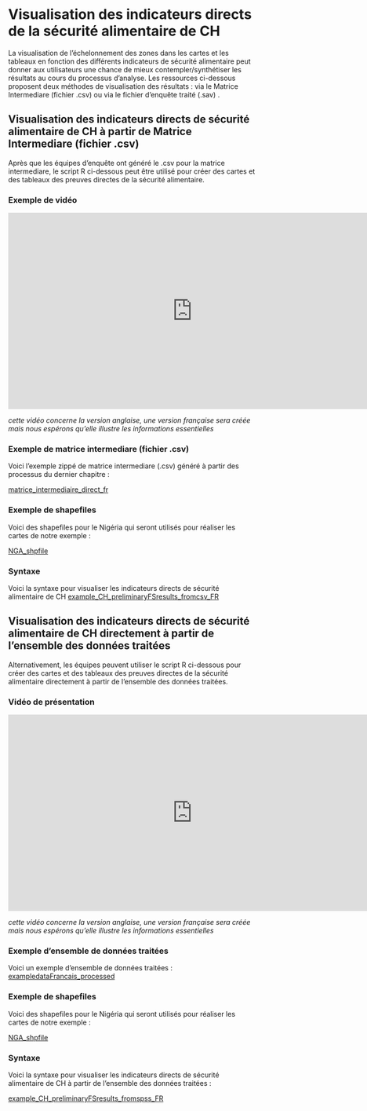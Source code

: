 # Visualisation des indicateurs directs de la sécurité alimentaire de CH

La visualisation de l'échelonnement des zones dans les cartes et les tableaux en fonction des différents indicateurs de sécurité alimentaire peut donner aux utilisateurs une chance de mieux contempler/synthétiser les résultats au cours du processus d'analyse.  Les ressources ci-dessous proposent deux méthodes de visualisation des résultats : via le Matrice Intermediare (fichier .csv) ou via le fichier d'enquête traité (.sav) .

## Visualisation des indicateurs directs de sécurité alimentaire de CH à partir de Matrice Intermediare (fichier .csv)

Après que les équipes d'enquête ont généré le .csv pour la matrice intermediare, le script R ci-dessous peut être utilisé pour créer des cartes et des tableaux des preuves directes de la sécurité alimentaire.

### Exemple de vidéo

<iframe width="750" height="400" src="https://www.youtube.com/embed/BdORJYlOEQU" frameborder="0" allowfullscreen></iframe>

*cette vidéo concerne la version anglaise, une version française sera créée mais nous espérons qu'elle illustre les informations essentielles*


### Exemple de matrice intermediare (fichier .csv)

Voici l'exemple zippé de matrice intermediare (.csv) généré à partir des processus du dernier chapitre :

[matrice_intermediaire_direct_fr](https://github.com/WFP-VAM/RBD_FS_CH_guide_FR/blob/main/example_datasets/matrice_intermediaire_direct_fr.zip?raw=true) 

### Exemple de shapefiles 

Voici des shapefiles pour le Nigéria qui seront utilisés pour réaliser les cartes de notre exemple :

[NGA_shpfile](https://github.com/WFP-VAM/RBD_FS_CH_guide_FR/blob/main/example_datasets/NGA_shpfile.zip?raw=true) 


### Syntaxe

Voici la syntaxe pour visualiser les indicateurs directs de sécurité alimentaire de CH
[example_CH_preliminaryFSresults_fromcsv_FR](https://github.com/WFP-VAM/RBD_FS_CH_guide_FR/blob/main/syntax/example_CH_preliminaryFSresults_fromcsv_FR.zip?raw=true) 


## Visualisation des indicateurs directs de sécurité alimentaire de CH directement à partir de l'ensemble des données traitées 

Alternativement, les équipes peuvent utiliser le script R ci-dessous pour créer des cartes et des tableaux des preuves directes de la sécurité alimentaire directement à partir de l'ensemble des données traitées.  


### Vidéo de présentation  

<iframe width="750" height="400" src="https://www.youtube.com/embed/SStPXUETQxY" frameborder="0" allowfullscreen></iframe>

*cette vidéo concerne la version anglaise, une version française sera créée mais nous espérons qu'elle illustre les informations essentielles*


### Exemple d'ensemble de données traitées


Voici un exemple d'ensemble de données traitées :
[exampledataFrancais_processed](https://github.com/WFP-VAM/RBD_FS_CH_guide_FR/blob/main/example_datasets/exampledataFrancais_processed.sav?raw=true) 


### Exemple de shapefiles 

Voici des shapefiles pour le Nigéria qui seront utilisés pour réaliser les cartes de notre exemple :

[NGA_shpfile](https://github.com/WFP-VAM/RBD_FS_CH_guide_FR/blob/main/example_datasets/NGA_shpfile.zip?raw=true) 


### Syntaxe

Voici la syntaxe pour visualiser les indicateurs directs de sécurité alimentaire de CH à partir de l'ensemble des données traitées :

[example_CH_preliminaryFSresults_fromspss_FR](https://github.com/WFP-VAM/RBD_FS_CH_guide_FR/blob/main/syntax/example_CH_preliminaryFSresults_fromspss_FR.zip?raw=true) 





